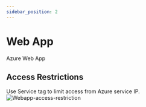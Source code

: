 ```yaml
---
sidebar_position: 2
---
```


# Web App

Azure Web App

## Access Restrictions

Use Service tag to limit access from Azure service IP.
![Webapp-access-restriction](../../../static/img/docs/Webapp-access-restriction.png)
